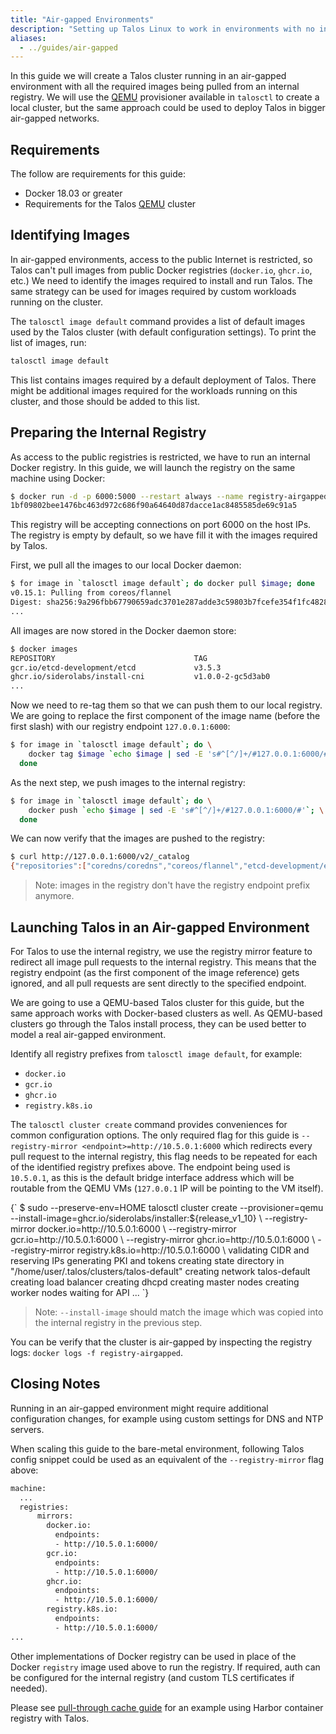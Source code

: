 ```yaml
---
title: "Air-gapped Environments"
description: "Setting up Talos Linux to work in environments with no internet access."
aliases:
  - ../guides/air-gapped
---
```



In this guide we will create a Talos cluster running in an air-gapped environment with all the required images being pulled from an internal registry.
We will use the [QEMU](./local-platforms/qemu) provisioner available in `talosctl` to create a local cluster, but the same approach could be used to deploy Talos in bigger air-gapped networks.

## Requirements

The follow are requirements for this guide:

- Docker 18.03 or greater
- Requirements for the Talos [QEMU](./local-platforms/qemu) cluster

## Identifying Images

In air-gapped environments, access to the public Internet is restricted, so Talos can't pull images from public Docker registries (`docker.io`, `ghcr.io`, etc.)
We need to identify the images required to install and run Talos.
The same strategy can be used for images required by custom workloads running on the cluster.

The `talosctl image default` command provides a list of default images used by the Talos cluster (with default configuration
settings).
To print the list of images, run:

```bash
talosctl image default
```

This list contains images required by a default deployment of Talos.
There might be additional images required for the workloads running on this cluster, and those should be added to this list.

## Preparing the Internal Registry

As access to the public registries is restricted, we have to run an internal Docker registry.
In this guide, we will launch the registry on the same machine using Docker:

```bash
$ docker run -d -p 6000:5000 --restart always --name registry-airgapped registry:2
1bf09802bee1476bc463d972c686f90a64640d87dacce1ac8485585de69c91a5
```

This registry will be accepting connections on port 6000 on the host IPs.
The registry is empty by default, so we have fill it with the images required by Talos.

First, we pull all the images to our local Docker daemon:

```bash
$ for image in `talosctl image default`; do docker pull $image; done
v0.15.1: Pulling from coreos/flannel
Digest: sha256:9a296fbb67790659adc3701e287adde3c59803b7fcefe354f1fc482840cdb3d9
...
```

All images are now stored in the Docker daemon store:

```bash
$ docker images
REPOSITORY                               TAG                                        IMAGE ID       CREATED         SIZE
gcr.io/etcd-development/etcd             v3.5.3                                     604d4f022632   6 days ago      181MB
ghcr.io/siderolabs/install-cni           v1.0.0-2-gc5d3ab0                          4729e54f794d   6 days ago      76MB
...
```

Now we need to re-tag them so that we can push them to our local registry.
We are going to replace the first component of the image name (before the first slash) with our registry endpoint `127.0.0.1:6000`:

```bash
$ for image in `talosctl image default`; do \
    docker tag $image `echo $image | sed -E 's#^[^/]+/#127.0.0.1:6000/#'`; \
  done
```

As the next step, we push images to the internal registry:

```bash
$ for image in `talosctl image default`; do \
    docker push `echo $image | sed -E 's#^[^/]+/#127.0.0.1:6000/#'`; \
  done
```

We can now verify that the images are pushed to the registry:

```bash
$ curl http://127.0.0.1:6000/v2/_catalog
{"repositories":["coredns/coredns","coreos/flannel","etcd-development/etcd","kube-apiserver","kube-controller-manager","kube-proxy","kube-scheduler","pause","siderolabs/install-cni","siderolabs/installer","siderolabs/kubelet"]}
```

> Note: images in the registry don't have the registry endpoint prefix anymore.

## Launching Talos in an Air-gapped Environment

For Talos to use the internal registry, we use the registry mirror feature to redirect all image pull requests to the internal registry.
This means that the registry endpoint (as the first component of the image reference) gets ignored, and all pull requests are sent directly to the specified endpoint.

We are going to use a QEMU-based Talos cluster for this guide, but the same approach works with Docker-based clusters as well.
As QEMU-based clusters go through the Talos install process, they can be used better to model a real air-gapped environment.

Identify all registry prefixes from `talosctl image default`, for example:

- `docker.io`
- `gcr.io`
- `ghcr.io`
- `registry.k8s.io`

The `talosctl cluster create` command provides conveniences for common configuration options.
The only required flag for this guide is `--registry-mirror <endpoint>=http://10.5.0.1:6000` which redirects every pull request to the internal registry, this flag
needs to be repeated for each of the identified registry prefixes above.
The endpoint being used is `10.5.0.1`, as this is the default bridge interface address which will be routable from the QEMU VMs (`127.0.0.1` IP will be pointing to the VM itself).

<CodeBlock lang="sh">
{`
$ sudo --preserve-env=HOME talosctl cluster create --provisioner=qemu --install-image=ghcr.io/siderolabs/installer:${release_v1_10} \
  --registry-mirror docker.io=http://10.5.0.1:6000 \
  --registry-mirror gcr.io=http://10.5.0.1:6000 \
  --registry-mirror ghcr.io=http://10.5.0.1:6000 \
  --registry-mirror registry.k8s.io=http://10.5.0.1:6000 \
validating CIDR and reserving IPs
generating PKI and tokens
creating state directory in "/home/user/.talos/clusters/talos-default"
creating network talos-default
creating load balancer
creating dhcpd
creating master nodes
creating worker nodes
waiting for API
...
`}
</CodeBlock>

> Note: `--install-image` should match the image which was copied into the internal registry in the previous step.

You can be verify that the cluster is air-gapped by inspecting the registry logs: `docker logs -f registry-airgapped`.

## Closing Notes

Running in an air-gapped environment might require additional configuration changes, for example using custom settings for DNS and NTP servers.

When scaling this guide to the bare-metal environment, following Talos config snippet could be used as an equivalent of the `--registry-mirror` flag above:

```bash
machine:
  ...
  registries:
      mirrors:
        docker.io:
          endpoints:
          - http://10.5.0.1:6000/
        gcr.io:
          endpoints:
          - http://10.5.0.1:6000/
        ghcr.io:
          endpoints:
          - http://10.5.0.1:6000/
        registry.k8s.io:
          endpoints:
          - http://10.5.0.1:6000/
...
```

Other implementations of Docker registry can be used in place of the Docker `registry` image used above to run the registry.
If required, auth can be configured for the internal registry (and custom TLS certificates if needed).

Please see [pull-through cache guide](../configure-your-talos-cluster/images-container-runtime/pull-through-cache) for an example using Harbor container registry with Talos.
